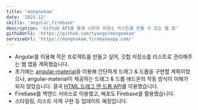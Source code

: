 ```yaml
---
title: 'mongnokam'
date: '2021-12'
skills: 'angular,firebase'
description: 'Github API를 통해 나만의 저장소 리스트를 만들 수 있는 웹 앱'
githubUrl1: 'https://github.com/tyange/mongnokam'
serviceUrl: 'https://mongnokam.firebaseapp.com/'
---
```

* Angular를 이용해 작은 프로젝트를 만들고 싶어, 깃헙 저장소를 리스트로 관리해주는 웹 앱을 계획했습니다.
* 초기에는 [angular-material](https://material.angular.io/)을 이용해 간단하게 드래그 & 드롭을 구현할 계획이었으나, angular-material이 제공하는 드래그 & 드롭 애드온의 작동 방식이 이해가 되지 않았습니다. 결국 [HTML 드래그 앤 드롭 API](https://developer.mozilla.org/ko/docs/Web/API/HTML_Drag_and_Drop_API)를 이용했습니다.
* Firebase를 백엔드 서비스로 이용했고, 배포도 Firebase를 활용했습니다.
* 스타일링, 리스트 삭제 구현 등 업데이트 예정입니다.